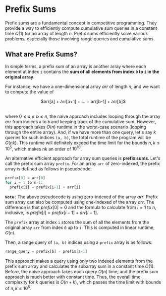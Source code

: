 # Prefix Sums

Prefix sums are a fundamental concept in competitive programming. They provide a way to efficiently compute cumulative sum queries in a constant time $O(1)$ for an array of length $n$. Prefix sums efficiently solve various problems, especially those involving range queries and cumulative sums.

## What are Prefix Sums?

In simple terms, a prefix sum of an array is another array where each element at index `i` contains the __sum of all elements from index `0` to `i` in the original array__.

For instance, we have a one-dimensional array $arr$ of length $n$, and we want to compute the value of 

<center>$arr[a] + arr[a+1] + ... + arr[b-1] + arr[b]$</center><br />

where $0 \leq a \leq b \leq n$, the naive approach includes looping through the array $arr$ from indices `a` to `b` and keeping track of the cumulative sum. However, this approach takes $O(n)$ runtime in the worst-case scenario (looping through the entire array). And, if we have more than one query, let's say $k$ queries for such indices `(a, b)`, the total runtime of the program will be $O(nk)$. This runtime will definitely exceed the time limit for the bounds $n, k \leq 10^5$, which makes $nk$ an order of $10^{10}$. 

An alternative efficient approach for array sum queries is __prefix sums__. Let's call the prefix sum array `prefix`. For an array `arr` of zero-indexed, the prefix array is defined as follows in pseudocode:

```python
prefix[0] = arr[0]
for i = 1 to n-1:
  prefix[i] = prefix[i-1] + arr[i]
```

__`Note:`__ The above pseudocode is using zero-indexed of the array $arr$. Prefix sum array can also be computed using one-indexed of the array $arr$. The difference is that $prefix[0] = 0$ and the formula to calculate from $i = 1$ to $n$, inclusive, is $prefix[i] = prefix[i-1] + arr[i-1]$.

The `prefix` array at index `i` stores the sum of all the elements from the original array `arr` from index `0` up to `i`. This is computed in linear runtime, $O(n)$. 

Then, a range query of `(a, b)` indices using a `prefix` array is as follows:
```python
range_query = prefix[b] - prefix[a-1]
```

This approach makes a query using only two indexed elements from the prefix sum array and calculates the subarray sum in a constant time $O(1)$. Before, the naive approach takes each query $O(n)$ time, and the prefix sum approach is much better with constant time. Thus, the overall time complexity for $k$ queries is $O(n + k)$, which passes the time limit with bounds of $n, k \leq 10^5$. 